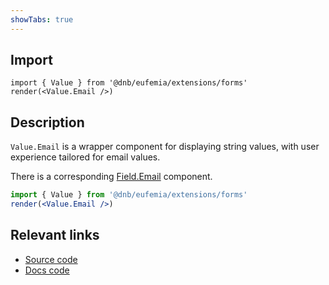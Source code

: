 ```yaml
---
showTabs: true
---
```


## Import

```tsx
import { Value } from '@dnb/eufemia/extensions/forms'
render(<Value.Email />)
```

## Description

`Value.Email` is a wrapper component for displaying string values, with user experience tailored for email values.

There is a corresponding [Field.Email](/uilib/extensions/forms/feature-fields/Email) component.

```jsx
import { Value } from '@dnb/eufemia/extensions/forms'
render(<Value.Email />)
```

## Relevant links

- [Source code](https://github.com/dnbexperience/eufemia/tree/main/packages/dnb-eufemia/src/extensions/forms/Value/Email)
- [Docs code](https://github.com/dnbexperience/eufemia/tree/main/packages/dnb-design-system-portal/src/docs/uilib/extensions/forms/Value/Email)
